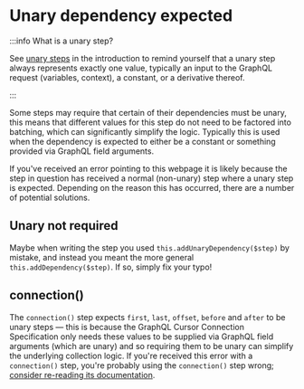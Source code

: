 # Unary dependency expected

:::info What is a unary step?

See [unary steps](/grafast/#unary-steps) in the introduction to remind yourself
that a unary step always represents exactly one value, typically an input to
the GraphQL request (variables, context), a constant, or a derivative thereof.

:::

Some steps may require that certain of their dependencies must be unary, this
means that different values for this step do not need to be factored into
batching, which can significantly simplify the logic. Typically this is used
when the dependency is expected to either be a constant or something provided
via GraphQL field arguments.

If you've received an error pointing to this webpage it is likely because the
step in question has received a normal (non-unary) step where a unary step is
expected. Depending on the reason this has occurred, there are a number of
potential solutions.

## Unary not required

Maybe when writing the step you used `this.addUnaryDependency($step)` by
mistake, and instead you meant the more general `this.addDependency($step)`. If
so, simply fix your typo!

## connection()

The `connection()` step expects `first`, `last`, `offset`, `before` and `after`
to be unary steps &mdash; this is because the GraphQL Cursor Connection
Specification only needs these values to be supplied via GraphQL field
arguments (which are unary) and so requiring them to be unary can simplify the
underlying collection logic. If you're received this error with a
`connection()` step, you're probably using the `connection()` step wrong;
[consider re-reading its
documentation](/grafast/step-library/standard-steps/connection).

